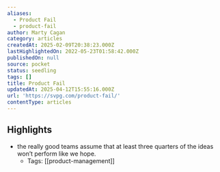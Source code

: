 ```yaml
---
aliases:
  - Product Fail
  - product-fail
author: Marty Cagan
category: articles
createdAt: 2025-02-09T20:38:23.000Z
lastHighlightedOn: 2022-05-23T01:58:42.000Z
publishedOn: null
source: pocket
status: seedling
tags: []
title: Product Fail
updatedAt: 2025-04-12T15:55:16.000Z
url: 'https://svpg.com/product-fail/'
contentType: articles
---
```

## Highlights

- the really good teams assume that at least three quarters of the ideas won’t perform like we hope.
    - Tags: [[product-management]]
